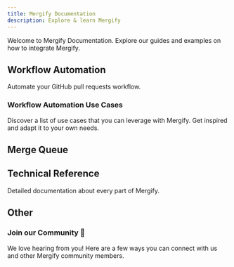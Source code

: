 ```yaml
---
title: Mergify Documentation
description: Explore & learn Mergify
---
```



Welcome to Mergify Documentation. 
Explore our guides and examples on how to integrate Mergify.

## Workflow Automation

Automate your GitHub pull requests workflow.

<DocsetGrid>
  <Docset
    title="Getting Started"
    description="Learn how to deploy Mergify on your repositories."
    path="/getting-started"
    icon={FaCirclePlay}
  />
  <Docset
    title="Introducing Workflow Automation"
    description="An overview of Mergify Workflow Automation and its capabilities to supercharge your pull request process."
    path="/workflow"
    icon={BsRobot}
  />
  <Docset
    title="Writing Your First Rule"
    description="Write your first automation rule using Mergify workflow automation."
    path="/workflow/writing-your-first-rule"
    icon={BiRuler}
  />
  <Docset
    title="Actions"
    description="A complete list of actions you can use with Mergify."
    path="/workflow/actions"
    icon={BsRocket}
  />
</DocsetGrid>

### Workflow Automation Use Cases

Discover a list of use cases that you can leverage with Mergify. Get inspired
and adapt it to your own needs.

<DocsetGrid>
  <Docset
    title="Automatic Merge"
    description="Merge your pull requests as soon as they are ready."
    path="/workflow/automerge"
    icon={GoGitMerge}
  />
  <Docset
    title="Scheduling Merges"
    description="Schedule your pull requests at the right time."
    path="/workflow/schedule-merge"
    icon={MdScheduleSend}
  />
  <Docset
    title="Request Reviews"
    description="Enhance your review workflow with customized, efficient, and dynamic review assignments tailored to your needs."
    path="/workflow/request-reviews"
    icon={GoCodeReview}
  />
  <Docset
    title="Delete Head Branches"
    description="How to automatically delete head branches."
    path="/workflow/delete-head-branches"
    icon={BiCut}
  />
  <Docset
    title="Dismiss Reviews"
    description="Optimize your pull request workflow, tailoring review dismissal to specific scenarios and users."
    path="/workflow/dismiss-reviews"
    icon={IoIosRemoveCircleOutline}
  />
  <Docset
    title="Rebasing Pull Requests"
    description="Bring your pull requests up-to-date with their base branch automatically."
    path="/workflow/rebase"
    icon={TbGitBranch}
  />
  <Docset
    title="Custom Branch Protections"
    description="Go beyond GitHub's native branch protections and craft custom, advanced rules using Mergify."
    path="/workflow/custom-branch-protections"
    icon={FaUserShield}
  />
</DocsetGrid>

## Merge Queue

<DocsetGrid>
  <Docset
    title="Getting Started"
    description="Learn how to deploy Mergify on your repositories."
    path="/getting-started"
    icon={FaCirclePlay}
  />
  <Docset
    title="Introduction to Merge Queues"
    description="Understand what merge queues are and how to use them."
    path="/merge-queue"
    icon={FaRegLightbulb}
  />
  <Docset
    title="Setting Up Your First Merge Queue"
    description="Implement your first merge queue."
    path="/merge-queue/setup"
    icon={FaGear}
  />
  <Docset
    title="Pull Request Lifecycle"
    description="Understand the lifecycle of a pull request before and once it enters a merge queue."
    path="/merge-queue/lifecycle"
    icon={SlRefresh}
  />
  <Docset
    title="Using Piorities"
    description="Learn how to order your pull requests in the queue by priority."
    path="/merge-queue/priority"
    icon={FaTrafficLight}
  />
  <Docset
    title="Freeze"
    description="Learn how to freeze your merge queues during incidents or planned events."
    path="/merge-queue/freeze"
    icon={FaSnowflake}
  />
   <Docset
    title="Pause"
    description="Understand the pause feature of Mergify's merge queue and how it can be utilized during CI incidents."
    path="/merge-queue/pause"
    icon={FaRegCirclePause}
  />
  <Docset
    title="Using Multiple Queues"
    description="Learn how to implement multiple merge queues and route your pull requests."
    path="/merge-queue/multi"
    icon={BiSolidCoinStack}
  />
  <Docset
    title="Performance"
    description="Optimizing your merge queue for maximum efficiency."
    path="/merge-queue/performance"
    icon={SlSpeedometer}
  />
  <Docset
    title="Speculative Checks"
    description="Accelerates the merging process by testing the compatibility of multiple queued pull requests in parallel."
    path="/merge-queue/speculative-checks"
    icon={TbCrystalBall}
  />
  <Docset
    title="Batches"
    description="Increase your merge queue throughput and decrease your CI usage."
    path="/merge-queue/batches"
    icon={TbPackages}
  />
  <Docset
    title="Two-Step CI"
    description="Run essential tests on every PR and comprehensive tests before merging, optimizing CI time and resources."
    path="/merge-queue/two-step"
    icon={FaStairs}
  />
  <Docset
    title="Partitions"
    description="Optimize your merge queue for monorepos."
    path="/merge-queue/partitions"
    icon={AiOutlinePartition}
  />
  <Docset
    title="Deployment"
    description="Smoothly transition to Mergify while optimizing the merge queue and potentially moving to Mergify exclusive merges."
    path="/merge-queue/deploy"
    icon={AiOutlineDeploymentUnit}
  />
  <Docset
    title="Monitoring"
    description="Monitor key metrics of your merge queue to optimize throughput and reduce latency, ensuring a streamlined development cycle."
    path="/merge-queue/monitoring"
    icon={MdMonitorHeart}
  />
  <Docset
    title="Troubleshooting"
    description="Solutions for troubleshooting common issues with Mergify's merge queue to ensure smooth and efficient pull request processing."
    path="/merge-queue/troubleshooting"
    icon={FaBug}
  />
</DocsetGrid>

## Technical Reference

Detailed documentation about every part of Mergify.

<DocsetGrid>
  <Docset
    title="Configuration File Format"
    description="Details of the configuration file format."
    path="/configuration/file-format"
    icon={AiOutlineFile}
  />
  <Docset
    title="Sharing Configuration"
    description="Share and reuse configuration pieces in your configuration."
    path="/configuration/sharing"
    icon={LiaShareAltSolid}
  />
  <Docset
    title="Conditions"
    description="Everything you need to know when writing your conditions."
    path="/configuration/conditions"
    icon={BsPatchQuestion}
  />
  <Docset
    title="Configuration Data Types"
    description="Details of the data types found in the configuration"
    path="/configuration/data-types"
    icon={FiType}
  />
 <Docset
    title="Commands"
    description="Complete list of commands you can use with Mergify."
    path="/commands"
    icon={BsCommand}
  />
  <Docset
    title="API Usage"
    description="Integrate with Mergify using its API."
    path="/api-usage"
    icon={AiOutlineApi}
  />
  <Docset
    title="API Reference"
    description="Complete Mergify API reference."
    path="/api"
    icon={FaRegListAlt}
  />
</DocsetGrid>

## Other

<DocsetGrid>
 <Docset
    title="Integrations"
    description="Integration with other systems."
    path="/integrations"
    icon={BsPlugin}
  />
   <Docset
    title="Stacked PRs"
    description="How to create and manage stacked PRs."
    path="/stacked_prs"
    icon={BsStack}
  />
  <Docset
    title="Badge"
    description="Display your Mergify usage publicly."
    path="/badge"
    icon={BiBadgeCheck}
  />
  <Docset
    title="Security"
    description="Learn more about the applications permissions and Mergify's security obsession."
    path="/security"
    icon={FaShieldAlt}
  />
  <Docset
    title="Billing"
    description="How Mergify billing works."
    path="/billing"
    icon={FaMoneyBill1}
  />
</DocsetGrid>

<div style={{
  display: 'flex', 
  flexDirection: 'column', 
  justifyContent: 'center', 
  paddingTop: '16px', 
  gap: '16px', 
  textAlign: 'center', 
  margin: '0 auto', 
  maxWidth: '50%',
  marginTop: '24px'
}}>

### Join our Community 💬

We love hearing from you! Here are a few ways you can connect with us and other Mergify community members.

<div style={{display: 'flex', justifyContent: 'center', gap: '8px'}}>
  <CommunityButton
    href="https://github.com/Mergifyio/mergify/discussions"
    icon={SiGithub}
  />
  <CommunityButton
    href="https://www.youtube.com/@mergifyio"
    icon={SiYoutube}
  />
  <CommunityButton
    href="https://slack.mergify.com"
    icon={SiSlack}
  />
  <CommunityButton
    href="https://twitter.com/mergifyio"
    icon={SiTwitter}
  />
  <CommunityButton
    href="https://www.linkedin.com/company/mergify/"
    icon={SiLinkedin}
  />
</div>

</div>
